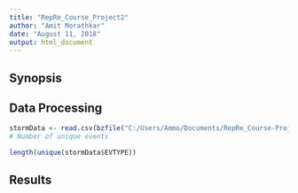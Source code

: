 ```yaml
---
title: "RepRe_Course_Project2"
author: "Amit Morathkar"
date: "August 11, 2018"
output: html_document
---
```


## Synopsis

## Data Processing
```r
stormData <- read.csv(bzfile("C:/Users/Ammo/Documents/RepRe_Course-Project-2/repdata%2Fdata%2FStormData.csv.bz2"))
# Number of unique events

```

```r
length(unique(stormData$EVTYPE))
```


## Results